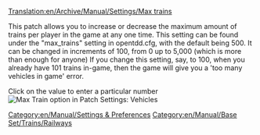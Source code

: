 [[Translation:en/Archive/Manual/Settings/Max trains]]


This patch allows you to increase or decrease the maximum amount of trains per player in the game at any one time. This setting can be found under the "max_trains" setting in opentdd.cfg, with the default being 500. It can be changed in increments of 100, from 0 up to 5,000 (which is more than enough for anyone) If you change this setting, say, to 100, when you already have 101 trains in-game, then the game will give you a 'too many vehicles in game' error.

Click on the value to enter a particular number
[[File:en/Archive/Manual/Settings/Maxvehiclestrain.png|frame|Max Train option in Patch Settings: Vehicles]]

[[Category:en/Manual/Settings & Preferences]]
[[Category:en/Manual/Base Set/Trains/Railways]]